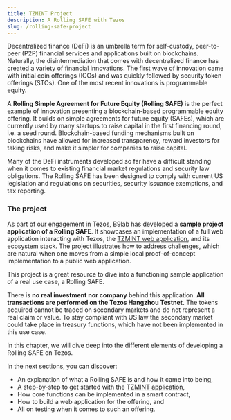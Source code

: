 ```yaml
---
title: TZMINT Project
description: A Rolling SAFE with Tezos
slug: /rolling-safe-project
---
```




<OverviewBox title="A Rolling Simple Agreement for Future Equity with Tezos" imgSrc="/img/cso_00_landing_page_future_equity-02-01.png" floating="true">

Decentralized finance (DeFi) is an umbrella term for self-custody, peer-to-peer (P2P) financial services and applications built on blockchains. Naturally, the disintermediation that comes with decentralized finance has created a variety of financial innovations. The first wave of innovation came with initial coin offerings (ICOs) and was quickly followed by security token offerings (STOs). One of the most recent innovations is programmable equity.

A **Rolling Simple Agreement for Future Equity (Rolling SAFE)** is the perfect example of innovation presenting a blockchain-based programmable equity offering. It builds on simple agreements for future equity (SAFEs), which are currently used by many startups to raise capital in the first financing round, i.e. a seed round. Blockchain-based funding mechanisms built on blockchains have allowed for increased transparency, reward investors for taking risks, and make it simpler for companies to raise capital.

Many of the DeFi instruments developed so far have a difficult standing when it comes to existing financial market regulations and security law obligations. The Rolling SAFE has been designed to comply with current US legislation and regulations on securities, security issuance exemptions, and tax reporting.

</OverviewBox>

### The project

As part of our engagement in Tezos, B9lab has developed a **sample project application of a Rolling SAFE**. It showcases an implementation of a full web application interacting with Tezos, the [TZMINT web application](https://tzmint.b9lab.com/), and its ecosystem stack. The project illustrates how to address challenges, which are natural when one moves from a simple local proof-of-concept implementation to a public web application.

This project is a great resource to dive into a functioning sample application of a real use case, a Rolling SAFE.

There is **no real investment nor company** behind this application. **All transactions are performed on the Tezos Hangzhou Testnet.** The tokens acquired cannot be traded on secondary markets and do not represent a real claim or value. To stay compliant with US law the secondary market could take place in treasury functions, which have not been implemented in this use case.

<OverviewBox title="In this chapter" imgSrc="/img/cso_00_introduction_building_platform-01.png" floating="true">

In this chapter, we will dive deep into the different elements of developing a Rolling SAFE on Tezos.

In the next sections, you can discover:

* An explanation of what a Rolling SAFE is and how it came into being,
* A step-by-step to get started with the [TZMINT application](https://tzmint.b9lab.com/),
* How core functions can be implemented in a smart contract,
* How to build a web application for the offering, and 
* All on testing when it comes to such an offering.

</OverviewBox>

<ActionCardWrapper>
    <ActionCard href="/intro-origins-of-rolling-safe" text="Origins of Rolling SAFEs" desc="Explore how Rolling SAFEs came into being!"/>
    <ActionCard href="/what-is-a-rolling-safe" text="What is a Rolling SAFE?" desc="Want to discover more on how a Rolling SAFE works?"/>
    <ActionCard href="/get-started" text="Get Started With a Step-by-Step Guide" desc="Why not try out the TZMINT web application?"/>
    <ActionCard href="/rolling-safe-smart-contract-implementation-part-1" text="Implementing Core Functions" desc="Let's take a closer look at the smart contract and how to implement core functions of the offering!"/>
    <ActionCard href="/rolling-safe-system-architecture" text="Implementing the TZMINT web application" desc="Want to build a web application for your offering? Let's take a look at the UI used in this example project!"/>
    <ActionCard href="/rolling-safe-platform-tests" text="Testing, Testing, Testing" desc="Testing is vital! If you want to find out more on how to test an application, this will give you an example of how to conduct testing and the challenges that come with it."/>
</ActionCardWrapper>
